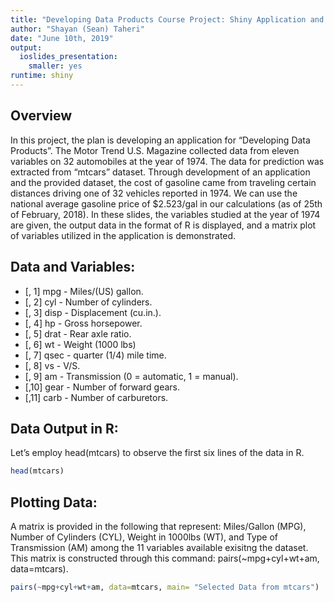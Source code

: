 ---
title: "Developing Data Products Course Project: Shiny Application and Reproducible Pitch Presentation"
author: "Shayan (Sean) Taheri"
date: "June 10th, 2019"
output: 
  ioslides_presentation: 
    smaller: yes
runtime: shiny
---

## Overview
In this project, the plan is developing an application for "Developing Data Products". The Motor Trend U.S. Magazine collected data from eleven variables on 32 automobiles at the year of 1974. The data for prediction was extracted from "mtcars" dataset. Through development of an application and the provided dataset, the cost of gasoline came from traveling certain distances driving one of 32 vehicles reported in 1974. We can use the national average gasoline price of $2.523/gal in our calculations (as of 25th of February, 2018). In these slides, the variables studied at the year of 1974 are given, the output data in the format of R is displayed, and a matrix plot of variables utilized in the application is demonstrated.

## Data and Variables:
- [, 1]	mpg - 	Miles/(US) gallon.
- [, 2]	cyl - Number of cylinders.
- [, 3]	disp - 	Displacement (cu.in.).
- [, 4]	hp - 	Gross horsepower.
- [, 5]	drat - 	Rear axle ratio.
- [, 6]	wt - 	Weight (1000 lbs)
- [, 7]	qsec - 	quarter (1/4) mile time.
- [, 8]	vs - 	V/S.
- [, 9]	am - 	Transmission (0 = automatic, 1 = manual).
- [,10]	gear - 	Number of forward gears.
- [,11]	carb - 	Number of carburetors.

## Data Output in R:
Let's employ head(mtcars) to observe the first six lines of the data in R.
```{r cars, echo = TRUE}
head(mtcars)
```
## Plotting Data:
A matrix is provided in the following that represent: Miles/Gallon (MPG), Number of Cylinders (CYL), Weight in 1000lbs (WT), and Type of Transmission (AM) among the 11 variables available exisitng the dataset. This matrix is constructed through this command: pairs(~mpg+cyl+wt+am, data=mtcars).
```{r plot cars}
pairs(~mpg+cyl+wt+am, data=mtcars, main= "Selected Data from mtcars")
```
